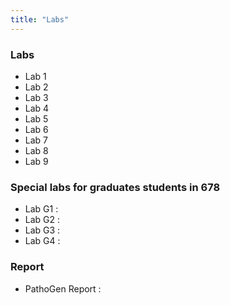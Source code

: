 ```yaml
---
title: "Labs"
---
```


### Labs

* Lab 1
* Lab 2
* Lab 3
* Lab 4
* Lab 5
* Lab 6
* Lab 7
* Lab 8
* Lab 9

### Special labs for graduates students in 678

* Lab G1 : 
* Lab G2 :
* Lab G3 :
* Lab G4 :

### Report

* PathoGen Report : 